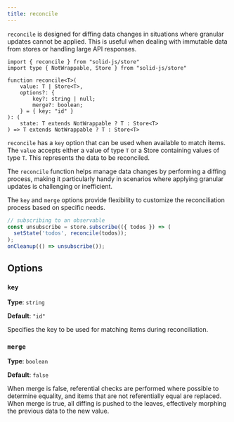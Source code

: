 ```yaml
---
title: reconcile
---
```


`reconcile` is designed for diffing data changes in situations where granular updates cannot be applied. 
This is useful when dealing with immutable data from stores or handling large API responses.

```tsx
import { reconcile } from "solid-js/store"
import type { NotWrappable, Store } from "solid-js/store"

function reconcile<T>(
	value: T | Store<T>,
	options?: {
		key?: string | null;
		merge?: boolean;
	} = { key: "id" }
): (
	state: T extends NotWrappable ? T : Store<T>
) => T extends NotWrappable ? T : Store<T>
```

`reconcile` has a `key` option that can be used when available to match items.
The `value` accepts either a value of type `T` or a Store containing values of type `T`. 
This represents the data to be reconciled.

The `reconcile` function helps manage data changes by performing a diffing process, making it particularly handy in scenarios where applying granular updates is challenging or inefficient. 

The `key` and `merge` options provide flexibility to customize the reconciliation process based on specific needs.

```ts
// subscribing to an observable
const unsubscribe = store.subscribe(({ todos }) => (
  setState('todos', reconcile(todos));
);
onCleanup(() => unsubscribe());

```

## Options

### `key`

**Type**: `string`

**Default**: `"id"`

Specifies the key to be used for matching items during reconciliation.

### `merge`

**Type**: `boolean`

**Default**: `false`

When merge is false, referential checks are performed where possible to determine equality, and items that are not referentially equal are replaced.
When merge is true, all diffing is pushed to the leaves, effectively morphing the previous data to the new value. 

